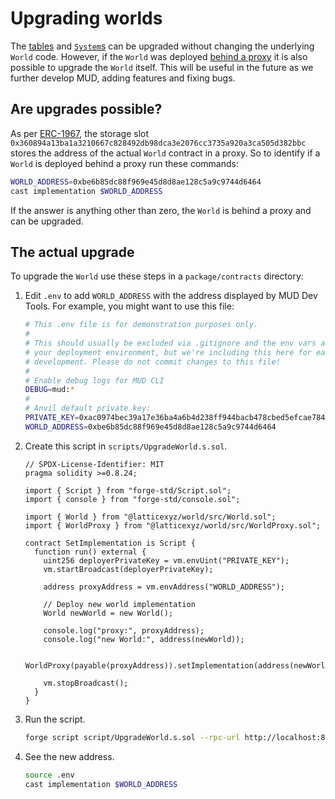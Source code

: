 
# Upgrading worlds

The [tables](./tables) and [`System`s](./systems) can be upgraded without changing the underlying `World` code.
However, if the `World` was deployed [behind a proxy](/config#upgradeableWorldImplementation) it is also possible to upgrade the `World` itself.
This will be useful in the future as we further develop MUD, adding features and fixing bugs.

## Are upgrades possible?

As per [ERC-1967](https://eips.ethereum.org/EIPS/eip-1967#logic-contract-address), the storage slot `0x360894a13ba1a3210667c828492db98dca3e2076cc3735a920a3ca505d382bbc` stores the address of the actual `World` contract in a proxy.
So to identify if a `World` is deployed behind a proxy run these commands:

```sh copy
WORLD_ADDRESS=0xbe6b85dc88f969e45d8d8ae128c5a9c9744d6464
cast implementation $WORLD_ADDRESS
```

If the answer is anything other than zero, the `World` is behind a proxy and can be upgraded.

## The actual upgrade

To upgrade the `World` use these steps in a `package/contracts` directory:

1. Edit `.env` to add `WORLD_ADDRESS` with the address displayed by MUD Dev Tools.
   For example, you might want to use this file:

   <CollapseCode>

   ```sh filename=".env" showLineNumbers copy {12}
   # This .env file is for demonstration purposes only.
   #
   # This should usually be excluded via .gitignore and the env vars attached to
   # your deployment environment, but we're including this here for ease of local
   # development. Please do not commit changes to this file!
   #
   # Enable debug logs for MUD CLI
   DEBUG=mud:*
   #
   # Anvil default private key:
   PRIVATE_KEY=0xac0974bec39a17e36ba4a6b4d238ff944bacb478cbed5efcae784d7bf4f2ff80
   WORLD_ADDRESS=0xbe6b85dc88f969e45d8d8ae128c5a9c9744d6464
   ```

   </CollapseCode>

1. Create this script in `scripts/UpgradeWorld.s.sol`.

   <CollapseCode>

   ```solidity filename="UpgradeWorld.s.sol" copy showLineNumbers {18,23}
   // SPDX-License-Identifier: MIT
   pragma solidity >=0.8.24;

   import { Script } from "forge-std/Script.sol";
   import { console } from "forge-std/console.sol";

   import { World } from "@latticexyz/world/src/World.sol";
   import { WorldProxy } from "@latticexyz/world/src/WorldProxy.sol";

   contract SetImplementation is Script {
     function run() external {
       uint256 deployerPrivateKey = vm.envUint("PRIVATE_KEY");
       vm.startBroadcast(deployerPrivateKey);

       address proxyAddress = vm.envAddress("WORLD_ADDRESS");

       // Deploy new world implementation
       World newWorld = new World();

       console.log("proxy:", proxyAddress);
       console.log("new World:", address(newWorld));

       WorldProxy(payable(proxyAddress)).setImplementation(address(newWorld));

       vm.stopBroadcast();
     }
   }
   ```

   </CollapseCode>

1. Run the script.

   ```sh copy
   forge script script/UpgradeWorld.s.sol --rpc-url http://localhost:8545 --broadcast
   ```

1. See the new address.

   ```sh copy
   source .env
   cast implementation $WORLD_ADDRESS
   ```
